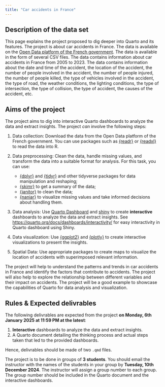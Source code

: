```yaml
---
title: "Car accidents in France"
---
```


## Description of the data set

This page explains the project proposed to dig deeper into Quarto and its features. The project is about car accidents in France. The data is available on the [Open Data platform of the French government](https://www.data.gouv.fr/fr/datasets/base-de-donnees-accidents-corporels-de-la-circulation/). The data is available in the form of several CSV files. The data contains information about car accidents in France from 2005 to 2023. The data contains information about the date and time of the accident, the location of the accident, the number of people involved in the accident, the number of people injured, the number of people killed, the type of vehicles involved in the accident, the type of road, the weather conditions, the lighting conditions, the type of intersection, the type of collision, the type of accident, the causes of the accident, etc.

## Aims of the project

The project aims to dig into interactive Quarto dashboards to analyze the data and extract insights. The project *can* involve the following steps:

1. Data collection: Download the data from the Open Data platform of the French government. You can use packages such as [{readr}](https://readr.tidyverse.org/) or [{readxl}](https://readxl.tidyverse.org/) to read the data into R.
2. Data preprocessing: Clean the data, handle missing values, and transform the data into a suitable format for analysis. For this task, you can use:

    - [{dplyr}](https://dplyr.tidyverse.org/) and [{tidyr}](https://tidyr.tidyverse.org/) and other tidyverse packages for data manipulation and reshaping;
    - [{skimr}](https://docs.ropensci.org/skimr/) to get a summary of the data;
    - [{janitor}](https://sfirke.github.io/janitor/) to clean the data;
    - [{naniar}](https://naniar.njtierney.com/) to visualize missing values and take informed decisions about handling them.

3. Data analysis: Use [Quarto Dashboard](https://quarto.org/docs/dashboards/) and [shiny](https://shiny.rstudio.com/) to create **interactive** dashboards to analyze the data and extract insights. See <https://quarto.org/docs/dashboards/interactivity/> for easy interactivity in Quarto dashboard using Shiny.

4. Data visualization: Use [{ggplot2}](https://ggplot2.tidyverse.org/) and [{plotly}](https://plotly.com/r/) to create interactive visualizations to present the insights.
5. Spatial Data: Use appropriate packages to create maps to visualize the location of accidents with superimposed relevant information.

The project will help to understand the patterns and trends in car accidents in France and identify the factors that contribute to accidents. The project will also help to explore the relationship between different variables and their impact on accidents. The project will be a good example to showcase the capabilities of Quarto for data analysis and visualization.

## Rules & Expected delivrables

The following delivrables are expected from the project **on Monday, 6th January 2025 at 11:59 PM at the latest**:

1. **Interactive** dashboards to analyze the data and extract insights.
2. A Quarto document detailing the thinking process and actual steps taken that led to the provided dashboards.

Hence, delivrables should be made of two `.qmd` files.

The project is to be done in groups of **3 students**. You should email the instructor with the names of the students in your group by **Tuesday, 10th December 2024**. The instructor will assign a group number to each group. The group number should be included in the Quarto document and the interactive dashboards.
